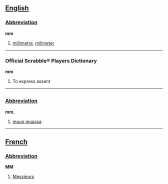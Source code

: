==[[English]]==

===[[Abbreviation]]===
'''mm'''

#[[millimetre]], [[milimeter]]

----

===Official Scrabble® Players Dictionary===
'''mm'''
# To express assent

----

=={{fi}}==
===[[Abbreviation]]===
'''mm.'''

# [[muun muassa]]

----

==[[French]]==

===[[Abbreviation]]===
'''MM'''

#[[Messieurs]]